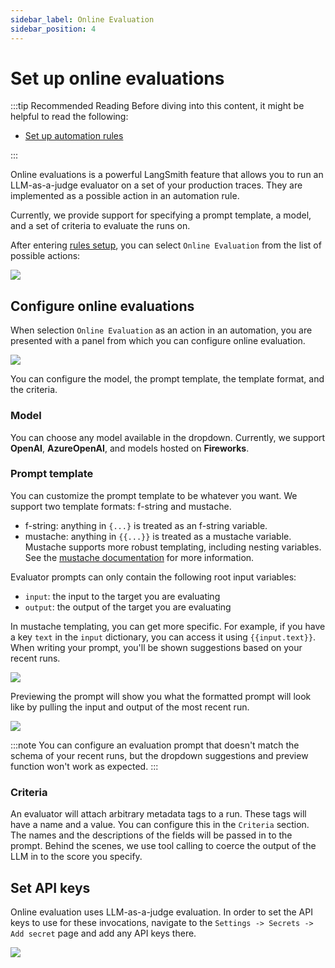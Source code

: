 ```yaml
---
sidebar_label: Online Evaluation
sidebar_position: 4
---
```


# Set up online evaluations

:::tip Recommended Reading
Before diving into this content, it might be helpful to read the following:

- [Set up automation rules](./rules)

:::

Online evaluations is a powerful LangSmith feature that allows you to run an LLM-as-a-judge evaluator on a set of your production traces. They are implemented as a possible action in an automation rule.

Currently, we provide support for specifying a prompt template, a model, and a set of criteria to evaluate the runs on.

After entering [rules setup](./rules), you can select `Online Evaluation` from the list of possible actions:

![](../static/automations.png)

## Configure online evaluations

When selection `Online Evaluation` as an action in an automation, you are presented with a panel from which you can configure online evaluation.

![](../static/evaluator.png)

You can configure the model, the prompt template, the template format, and the criteria.

### Model

You can choose any model available in the dropdown. Currently, we support **OpenAI**, **AzureOpenAI**, and models hosted on **Fireworks**.

### Prompt template

You can customize the prompt template to be whatever you want. We support two template formats: f-string and mustache.
- f-string: anything in `{...}` is treated as an f-string variable.
- mustache: anything in `{{...}}` is treated as a mustache variable. Mustache supports more robust templating, including nesting variables. See the [mustache documentation](https://mustache.github.io/) for more information.

Evaluator prompts can only contain the following root input variables:
- `input`: the input to the target you are evaluating
- `output`: the output of the target you are evaluating

In mustache templating, you can get more specific. For example, if you have a key `text` in the `input` dictionary, you can access it using `{{input.text}}`. When writing your prompt, you'll be shown suggestions based on your recent runs.

![](../static/schema_suggestions.png)

Previewing the prompt will show you what the formatted prompt will look like by pulling the input and output of the most recent run.

![](../static/prompt_preview.png)

:::note
You can configure an evaluation prompt that doesn't match the schema of your recent runs, but the dropdown suggestions and preview function won't work as expected.
:::

### Criteria

An evaluator will attach arbitrary metadata tags to a run. These tags will have a name and a value. You can configure this in the `Criteria` section.
The names and the descriptions of the fields will be passed in to the prompt. Behind the scenes, we use tool calling to coerce the output of the LLM in to the score you specify.

## Set API keys

Online evaluation uses LLM-as-a-judge evaluation. In order to set the API keys to use for these invocations, navigate to the `Settings -> Secrets -> Add secret` page and add any API keys there.

![](../static/secrets.png)
